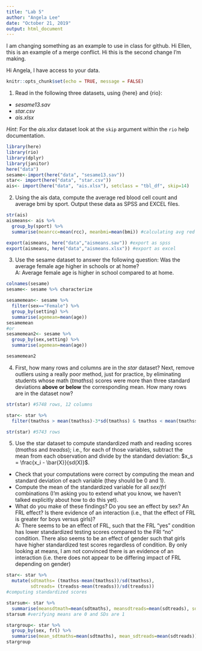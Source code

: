 ```yaml
---
title: "Lab 5"
author: "Angela Lee"
date: "October 21, 2019"
output: html_document
---
```

I am changing something as an example to use in class for github. 
Hi Ellen, this is an example of a merge conflict. 
Hi this is the second change I'm making. 

Hi Angela, I have access to your data.

```r
knitr::opts_chunk$set(echo = TRUE, message = FALSE) 
```

1. Read in the following three datasets, using {here} and {rio}:
  * *sesame13.sav*
  * *star.csv*
  * *ais.xlsx*
  
*Hint*: For the *ais.xlsx* dataset look at the `skip` argument within the `rio` help 
  documentation.
  
```r
library(here)
library(rio)
library(dplyr)
library(janitor)
here("data")
sesame<-import(here("data", "sesame13.sav"))
star<- import(here("data", "star.csv"))
ais<- import(here("data", "ais.xlsx"), setclass = "tbl_df", skip=14)

```

2. Using the ais data, compute the average red blood cell count and average bmi by sport. Output these data as SPSS and EXCEL files. 

```r
str(ais)
aismeans<- ais %>% 
  group_by(sport) %>% 
  summarise(meanrcc=mean(rcc), meanbmi=mean(bmi)) #calculating avg red blood cell and average bmi by sport

export(aismeans, here("data","aismeans.sav")) #export as spss
export(aismeans, here("data","aismeans.xlsx")) #export as excel

```

3. Use the sesame dataset to answer the following question: Was the average 
  female age higher in schools or at home?   
  A: Average female age is higher in school compared to at home. 

```r
colnames(sesame)
sesame<- sesame %>% characterize

sesamemean<- sesame %>% 
  filter(sex=="Female") %>% 
  group_by(setting) %>% 
  summarise(agemean=mean(age))
sesamemean
#or
sesamemean2<- sesame %>% 
  group_by(sex,setting) %>% 
  summarise(agemean=mean(age))

sesamemean2
```

4. First, how many rows and columns are in the *star* dataset? Next, remove outliers using a really poor method, just for practice, by eliminating students whose math (*tmathss*) scores were more than three standard deviations **above or below** the corresponding mean. How many rows are in the dataset now?

```r
str(star) #5748 rows, 12 columns

star<- star %>% 
  filter(tmathss > mean(tmathss)-3*sd(tmathss) & tmathss < mean(tmathss)+3*sd(tmathss))

str(star) #5743 rows 

```

5. Use the star dataset to compute standardized math and reading scores (*tmathss* and *treadss*); i.e., for each of those variables, subtract the mean from each observation and divide by the standard deviation: $x_s = \frac{x_i - \bar{X}}{sd(X)}$. 
  + Check that your computations were correct by computing the mean and standard deviation of each variable (they should be 0 and 1). 
  + Compute the mean of the standardized variable for all *sex*/*frl* combinations (I'm asking you to extend what you know, we haven't talked explicitly about how to do this yet). 
  + What do you make of these findings? Do you see an effect by sex? An FRL effect? Is there evidence of an interaction (i.e., that the effect of FRL is greater for boys versus girls)?  
  A: There seems to be an effect of FRL, such that the FRL "yes" condition has lower standardized testing scores compared to the FRl "no" condition. There also seems to be an effect of gender such that girls have higher standardized test scores regardless of condition. By only looking at means, I am not convinced there is an evidence of an interaction (i.e. there does not appear to be differing impact of FRL depending on gender)

```r
star<- star %>% 
  mutate(sdtmaths= (tmathss-mean(tmathss))/sd(tmathss),
         sdtreads= (treadss-mean(treadss))/sd(treadss))
#computing standardized scores

starsum<- star %>% 
  summarise(meansdtmath=mean(sdtmaths), meansdtreads=mean(sdtreads), sdtmath=sd(sdtmaths), sdtreads=sd(sdtreads))
starsum #verifying means are 0 and SDs are 1

stargroup<- star %>% 
  group_by(sex, frl) %>% 
  summarise(mean_sdtmaths=mean(sdtmaths), mean_sdtreads=mean(sdtreads))
stargroup

```
